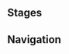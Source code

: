 {{Genius Invokation TCG Character Stages Intro}}

==Stages==
{{Genius Invokation TCG Stages/Detailed|Stage&Prince}}
<!--
==Idle Quotes==
{{Dialogue start}}
:{{DIcon|Idle}} {{tx}}
{{Dialogue end}}

==Dialogue==
-->
==Navigation==
{{Genius Invokation TCG Stages Navbox}}
